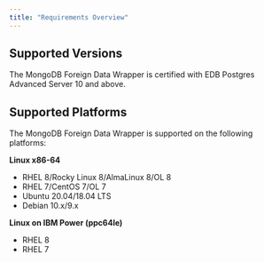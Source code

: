 ```yaml
---
title: "Requirements Overview"
---
```


## Supported Versions

The MongoDB Foreign Data Wrapper is certified with EDB Postgres Advanced Server 10 and above.

## Supported Platforms

The MongoDB Foreign Data Wrapper is supported on the following platforms:

**Linux x86-64**

 -   RHEL 8/Rocky Linux 8/AlmaLinux 8/OL 8
 -   RHEL 7/CentOS 7/OL 7
 -   Ubuntu 20.04/18.04 LTS
 -   Debian 10.x/9.x

**Linux on IBM Power (ppc64le)**

 -   RHEL 8
 -   RHEL 7
